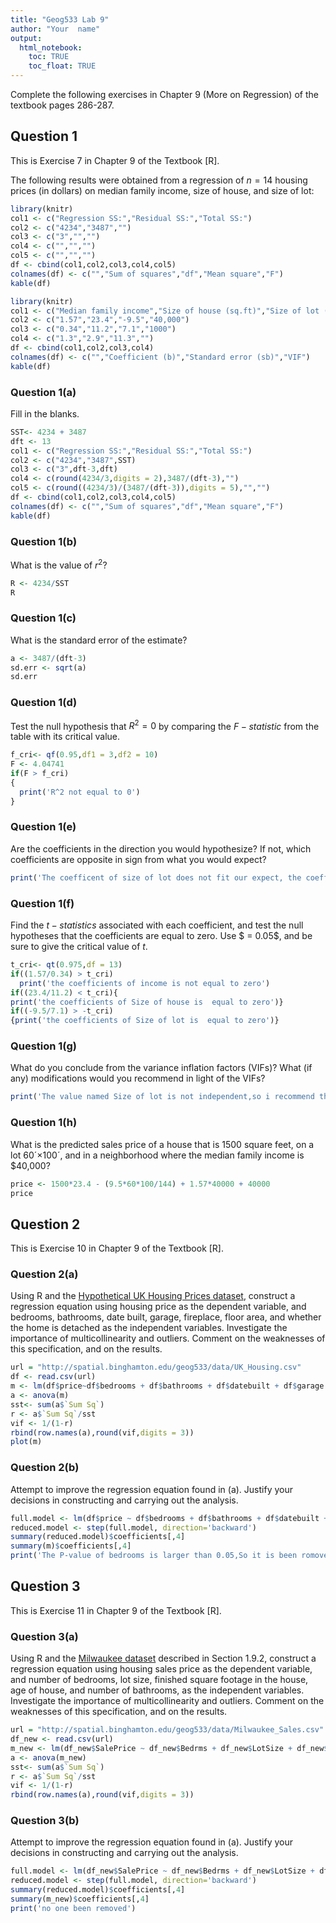 ---
title: "Geog533 Lab 9"
author: "Your  name"
output: 
  html_notebook:
    toc: TRUE
    toc_float: TRUE
---

Complete the following exercises in Chapter 9 (More on Regression) of the textbook pages 286-287. 


## Question 1

This is Exercise 7 in Chapter 9 of the Textbook [R].

The following results were obtained from a regression of $n = 14$ housing prices (in dollars) on median family income, size of house, and size of lot:

```{r, echo=FALSE}
library(knitr)
col1 <- c("Regression SS:","Residual SS:","Total SS:")
col2 <- c("4234","3487","")
col3 <- c("3","","")
col4 <- c("","","")
col5 <- c("","","")
df <- cbind(col1,col2,col3,col4,col5)
colnames(df) <- c("","Sum of squares","df","Mean square","F")
kable(df)
```

```{r, echo=FALSE}
library(knitr)
col1 <- c("Median family income","Size of house (sq.ft)","Size of lot (sq.ft)","Constant")
col2 <- c("1.57","23.4","-9.5","40,000")
col3 <- c("0.34","11.2","7.1","1000")
col4 <- c("1.3","2.9","11.3","")
df <- cbind(col1,col2,col3,col4)
colnames(df) <- c("","Coefficient (b)","Standard error (sb)","VIF")
kable(df)
```


### Question 1(a)
Fill in the blanks.

```{r}
SST<- 4234 + 3487
dft <- 13
col1 <- c("Regression SS:","Residual SS:","Total SS:")
col2 <- c("4234","3487",SST)
col3 <- c("3",dft-3,dft)
col4 <- c(round(4234/3,digits = 2),3487/(dft-3),"")
col5 <- c(round((4234/3)/(3487/(dft-3)),digits = 5),"","")
df <- cbind(col1,col2,col3,col4,col5)
colnames(df) <- c("","Sum of squares","df","Mean square","F")
kable(df)
```


### Question 1(b)
What is the value of $r^2$? 

```{r}
R <- 4234/SST
R
```


### Question 1(c)
What is the standard error of the estimate? 

```{r}
a <- 3487/(dft-3)
sd.err <- sqrt(a)
sd.err
```


### Question 1(d)
Test the null hypothesis that $R^2 = 0$ by comparing the $F-statistic$ from the table with its critical value. 
```{r}
f_cri<- qf(0.95,df1 = 3,df2 = 10)
F <- 4.04741
if(F > f_cri)
{
  print('R^2 not equal to 0')
}
```


### Question 1(e)
Are the coefficients in the direction you would hypothesize? If not, which coefficients are opposite in sign from what you would expect? 

```{r}
print('The coefficent of size of lot does not fit our expect, the coefficent suppose to be a possitive number')
```


### Question 1(f)
Find the $t-statistics$ associated with each coefficient, and test the null hypotheses that the coefficients are equal to zero. Use $ \alpha = 0.05$, and be sure to give the critical value of $t$. 

```{r}
t_cri<- qt(0.975,df = 13)
if((1.57/0.34) > t_cri)
  print('the coefficients of income is not equal to zero')
if((23.4/11.2) < t_cri){
print('the coefficients of Size of house is  equal to zero')}
if((-9.5/7.1) > -t_cri)
{print('the coefficients of Size of lot is  equal to zero')}
```


### Question 1(g)
What do you conclude from the variance inflation factors (VIFs)? What (if any) modifications would you recommend in light of the VIFs? 

```{r}
print('The value named Size of lot is not independent,so i recommend that remove this value')
```


### Question 1(h)
What is the predicted sales price of a house that is 1500 square feet, on a lot 60´×100´, and in a neighborhood where the median family income is $40,000?

```{r}
price <- 1500*23.4 - (9.5*60*100/144) + 1.57*40000 + 40000
price
```



## Question 2

This is Exercise 10 in Chapter 9 of the Textbook [R].

### Question 2(a)
Using R and the [Hypothetical UK Housing Prices dataset](http://spatial.binghamton.edu/geog533/data/UK_Housing.csv), construct a regression equation using housing price as the dependent variable, and bedrooms, bathrooms, date built, garage, fireplace, floor area, and whether the home is detached as the independent variables. Investigate the importance of multicollinearity and outliers. Comment on the weaknesses of this specification, and on the results. 

```{r}
url = "http://spatial.binghamton.edu/geog533/data/UK_Housing.csv"
df <- read.csv(url)
m <- lm(df$price~df$bedrooms + df$bathrooms + df$datebuilt + df$garage +df$fireplace + df$floorarea + df$detached)
a <- anova(m)
sst<- sum(a$`Sum Sq`)
r <- a$`Sum Sq`/sst
vif <- 1/(1-r)
rbind(row.names(a),round(vif,digits = 3))
plot(m)

```


### Question 2(b)
Attempt to improve the regression equation found in (a). Justify your decisions in constructing and carrying out the analysis.

```{r}
full.model <- lm(df$price ~ df$bedrooms + df$bathrooms + df$datebuilt + df$garage +df$fireplace + df$floorarea + df$detached)
reduced.model <- step(full.model, direction='backward')
summary(reduced.model)$coefficients[,4]
summary(m)$coefficients[,4]
print('The P-value of bedrooms is larger than 0.05,So it is been romoved')
```



## Question 3

This is Exercise 11 in Chapter 9 of the Textbook [R].

### Question 3(a)

Using R and the [Milwaukee dataset](http://spatial.binghamton.edu/geog533/data/Milwaukee_Sales.csv) described in Section 1.9.2, construct a regression equation using housing sales price as the dependent variable, and number of bedrooms, lot size, finished square footage in the house, age of house, and number of bathrooms, as the independent variables. Investigate the importance of multicollinearity and outliers. Comment on the weaknesses of this specification, and on the results. 

```{r}
url = "http://spatial.binghamton.edu/geog533/data/Milwaukee_Sales.csv"
df_new <- read.csv(url)
m_new <- lm(df_new$SalePrice ~ df_new$Bedrms + df_new$LotSize + df_new$FinSqft + df_new$Age + df_new$Baths)
a <- anova(m_new)
sst<- sum(a$`Sum Sq`)
r <- a$`Sum Sq`/sst
vif <- 1/(1-r)
rbind(row.names(a),round(vif,digits = 3))

```


### Question 3(b)
Attempt to improve the regression equation found in (a). Justify your decisions in constructing and carrying out the analysis.

```{r}
full.model <- lm(df_new$SalePrice ~ df_new$Bedrms + df_new$LotSize + df_new$FinSqft + df_new$Age + df_new$Baths)
reduced.model <- step(full.model, direction='backward')
summary(reduced.model)$coefficients[,4]
summary(m_new)$coefficients[,4]
print('no one been removed')
```

